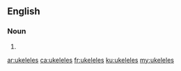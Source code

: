 ==English==

===Noun===
{{head|en|noun plural form}}

# {{plural of|ukelele|lang=en}}

[[ar:ukeleles]]
[[ca:ukeleles]]
[[fr:ukeleles]]
[[ku:ukeleles]]
[[my:ukeleles]]